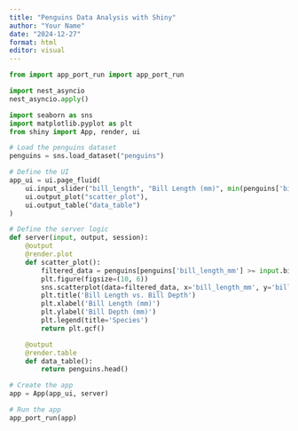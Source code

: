 ```yaml
---
title: "Penguins Data Analysis with Shiny"
author: "Your Name"
date: "2024-12-27"
format: html
editor: visual
---
```


```python
from import app_port_run import app_port_run 

import nest_asyncio
nest_asyncio.apply()
```

```python
import seaborn as sns
import matplotlib.pyplot as plt
from shiny import App, render, ui

# Load the penguins dataset
penguins = sns.load_dataset("penguins")

# Define the UI
app_ui = ui.page_fluid(
    ui.input_slider("bill_length", "Bill Length (mm)", min(penguins['bill_length_mm']), max(penguins['bill_length_mm']), 40),
    ui.output_plot("scatter_plot"),
    ui.output_table("data_table")
)

# Define the server logic
def server(input, output, session):
    @output
    @render.plot
    def scatter_plot():
        filtered_data = penguins[penguins['bill_length_mm'] >= input.bill_length()]
        plt.figure(figsize=(10, 6))
        sns.scatterplot(data=filtered_data, x='bill_length_mm', y='bill_depth_mm', hue='species')
        plt.title('Bill Length vs. Bill Depth')
        plt.xlabel('Bill Length (mm)')
        plt.ylabel('Bill Depth (mm)')
        plt.legend(title='Species')
        return plt.gcf()

    @output
    @render.table
    def data_table():
        return penguins.head()

# Create the app
app = App(app_ui, server)

# Run the app
app_port_run(app)
```
